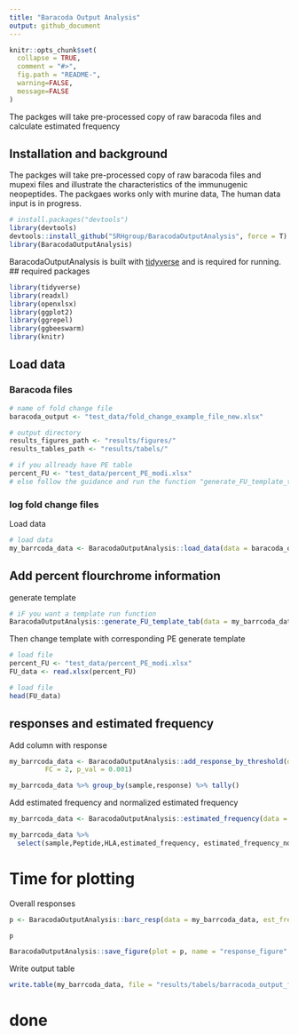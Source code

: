 ```yaml
---
title: "Baracoda Output Analysis"
output: github_document
---
```


<!-- README.md is generated from the README.Rmd file. Edit that file for updates -->

```r
knitr::opts_chunk$set(
  collapse = TRUE,
  comment = "#>",
  fig.path = "README-",
  warning=FALSE,
  message=FALSE
)
```

The packges will take pre-processed copy of raw baracoda files and calculate estimated frequency

## Installation and background

The packges will take pre-processed copy of raw baracoda files and mupexi files and illustrate the characteristics of the immunugenic neopeptides. 
The packgaes works only with murine data, The human data input is in progress. 

```r
# install.packages("devtools")
library(devtools)
devtools::install_github("SRHgroup/BaracodaOutputAnalysis", force = T)
library(BaracodaOutputAnalysis)
```
BaracodaOutputAnalysis is built with [tidyverse](https://github.com/tidyverse/tidyverse)  and is required for running.
## required packages 
```r
library(tidyverse)
library(readxl)
library(openxlsx)
library(ggplot2)
library(ggrepel)
library(ggbeeswarm)
library(knitr)
```

## Load data

### Baracoda files
```r
# name of fold change file
baracoda_output <- "test_data/fold_change_example_file_new.xlsx"

# output directory
results_figures_path <- "results/figures/"
results_tables_path <- "results/tabels/"

# if you allready have PE table 
percent_FU <- "test_data/percent_PE_modi.xlsx"
# else follow the guidance and run the function "generate_FU_template_tab" after loading data 

```

### log fold change files 
Load data  
```r

# load data
my_barrcoda_data <- BaracodaOutputAnalysis::load_data(data = baracoda_output)
```


## Add percent flourchrome information
generate template
```r
# iF you want a template run function
BaracodaOutputAnalysis::generate_FU_template_tab(data = my_barrcoda_data, outfile = "test_data/percent_PE.xlsx")

```


Then change template with corresponding PE
generate template
```r
# load file
percent_FU <- "test_data/percent_PE_modi.xlsx"
FU_data <- read.xlsx(percent_FU)
```
```r
# load file
head(FU_data)
```
## responses and estimated frequency
Add column with response 

```r
my_barrcoda_data <- BaracodaOutputAnalysis::add_response_by_threshold(data = my_barrcoda_data,
         FC = 2, p_val = 0.001)
```
```r
my_barrcoda_data %>% group_by(sample,response) %>% tally()
```

Add estimated frequency and normalized estimated frequency

```r
my_barrcoda_data <- BaracodaOutputAnalysis::estimated_frequency(data = my_barrcoda_data, fluochrome_dat = percent_FU)

```

```r
my_barrcoda_data %>% 
  select(sample,Peptide,HLA,estimated_frequency, estimated_frequency_normalised_responses)

```

# Time for plotting 
Overall responses 
```r
p <- BaracodaOutputAnalysis::barc_resp(data = my_barrcoda_data, est_freq = 'estimated_frequency')
```
```r
p
```

```r
BaracodaOutputAnalysis::save_figure(plot = p, name = "response_figure" , width = 18 , height = 8)
```

Write output table 
```r
write.table(my_barrcoda_data, file = "results/tabels/barracoda_output_final.tsv", sep = "\t", quote = F, row.names = F)

```


# done


